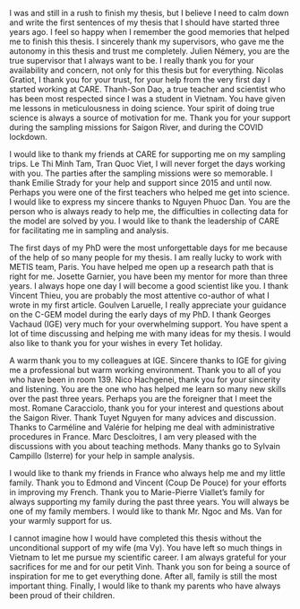 I was and still in a rush to finish my thesis, but I believe I need to calm down and write the first sentences of my thesis that I should have started three years ago. I feel so happy when I remember the good memories that helped me to finish this thesis. I sincerely thank my supervisors, who gave me the autonomy in this thesis and trust me completely. Julien Némery, you are the true supervisor that I always want to be. I really thank you for your availability and concern, not only for this thesis but for everything. Nicolas Gratiot, I thank you for your trust, for your help from the very first day I started working at CARE. Thanh-Son Dao, a true teacher and scientist who has been most respected since I was a student in Vietnam. You have given me lessons in meticulousness in doing science. Your spirit of doing true science is always a source of motivation for me. Thank you for your support during the sampling missions for Saigon River, and during the COVID lockdown.

I would like to thank my friends at CARE for supporting me on my sampling trips. Le Thi Minh Tam, Tran Quoc Viet, I will never forget the days working with you. The parties after the sampling missions were so memorable. I thank Emilie Strady for your help and support since 2015 and until now. Perhaps you were one of the first teachers who helped me get into science. I would like to express my sincere thanks to Nguyen Phuoc Dan. You are the person who is always ready to help me, the difficulties in collecting data for the model are solved by you. I would like to thank the leadership of CARE for facilitating me in sampling and analysis.

The first days of my PhD were the most unforgettable days for me because of the help of so many people for my thesis. I am really lucky to work with METIS team, Paris. You have helped me open up a research path that is right for me. Josette Garnier, you have been my mentor for more than three years. I always hope one day I will become a good scientist like you. I thank Vincent Thieu, you are probably the most attentive co-author of what I wrote in my first article. Goulven Laruelle, I really appreciate your guidance on the C-GEM model during the early days of my PhD. I thank Georges Vachaud (IGE) very much for your overwhelming support. You have spent a lot of time discussing and helping me with many ideas for my thesis. I would also like to thank you for your wishes in every Tet holiday.

A warm thank you to my colleagues at IGE. Sincere thanks to IGE for giving me a professional but warm working environment. Thank you to all of you who have been in room 139. Nico Hachgenei, thank you for your sincerity and listening. You are the one who has helped me learn so many new skills over the past three years. Perhaps you are the foreigner that I meet the most. Romane Caracciolo, thank you for your interest and questions about the Saigon River. Thank Tuyet Nguyen for many advices and discussion. Thanks to Carméline and Valérie for helping me deal with administrative procedures in France. Marc Descloitres, I am very pleased with the discussions with you about teaching methods. Many thanks go to Sylvain Campillo (Isterre) for your help in sample analysis.

I would like to thank my friends in France who always help me and my little family. Thank you to Edmond and Vincent (Coup De Pouce) for your efforts in improving my French. Thank you to Marie-Pierre Viallet's family for always supporting my family during the past three years. You will always be one of my family members. I would like to thank Mr. Ngoc and Ms. Van for your warmly support for us.

I cannot imagine how I would have completed this thesis without the unconditional support of my wife (ma Vy). You have left so much things in Vietnam to let me pursue my scientific career. I am always grateful for your sacrifices for me and for our petit Vinh. Thank you son for being a source of inspiration for me to get everything done. After all, family is still the most important thing. Finally, I would like to thank my parents who have always been proud of their children. 



\begin{flushright}
Nguyen Truong An \\
Grenoble, 21 October 2021
\end{flushright}
